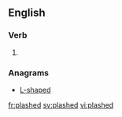 ==English==

===Verb===
{{head|en|verb form}}

# {{en-past of|plash}}

===Anagrams===
* [[L-shaped#English|L-shaped]]

[[fr:plashed]]
[[sv:plashed]]
[[vi:plashed]]